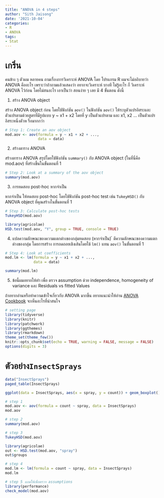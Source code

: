 ```yaml
---
title: "ANOVA in 4 steps"
author: "Sith Jaisong"
date: '2021-10-04'
categories:
- R
- ANOVA
tags:
- Stat
---
```

# เกริ่น
คนข้าง ๆ ตัวผม หลายคน ถามเรื่องการวิเคราะห์ ANOVA โดย โปรแกรม R ผมจะไม่อถิบายว่า ANOVA คืออะไร เพราะว่าถ้าถามแล้วแสดงว่า อยากจะวิเคราะห์ บางที ไม่รู้อะไร ก็ วิเคราะห์ ANOVA ไว้ก่อน โดยไม่สนอะไร เอาเป็นว่า สอนง่าย ๆ เลย  มี 4 ขั้นตอน ดังนี้

1. สร้าง ANOVA object

สร้าง ANOVA object ก่อน โดยใช้ฟังก์ชัน `aov()` ในฟังก์ชัน `aov()` ให้ระบุตัวแปรอิสระและตัวแปรตามด้วยสูตรที่มีรูปแบบ y ~ x1 + x2 โดยที่ y เป็นตัวแปรตาม และ x1, x2 … เป็นตัวแปรอิสระหนึ่งตัวห
รือมากกว่า
```r
# Step 1: Create an aov object
mod.aov <- aov(formula = y ~ x1 + x2 + ...,
               data = data)
```
2. สร้างตาราง ANOVA  

สร้างตาราง ANOVA สรุปโดยใช้ฟังก์ชัน `summary()` กับ ANOVA object (ในที่นี่คือ mod.aov) ที่สร้างขึ้นในขั้นตอนที่ 1
```r
# Step 2: Look at a summary of the aov object
summary(mod.aov)
```

3. การทดสอบ post-hoc หากจำเป็น

หากจำเป็น ให้ทดสอบ post-hoc โดยใช้ฟังก์ชัน post-hoc test เช่น `TukeyHSD()` กับ ANOVA object ที่คุณสร้างในขั้นตอนที่ 1
```r
# Step 3: Calculate post-hoc tests
TukeyHSD(mod.aov)
```

```r
library(agricolae)
HSD.test(mod.aov, "Y", group = TRUE, console = TRUE)
```

4. แปลความลักษณะของความแตกต่างของกลุ่มทดสอบ (หากจำเป็น)
้
ตีความลักษณะของความแตกต่างของกลุ่ม โดยการสร้าง การถดถอยเชิงเส้นโดยใช้ `lm()` แทน `aov()` ในขั้นตอนที่ 1
```r
# Step 4: Look at coefficients
mod.lm <- lm(formula = y ~ x1 + x2 + ...,
             data = data)

summary(mod.lm)
```
5. ข้อนี้ผมอยากให้ทำ เพื่อ ตรวจ assumption ด้วย independence, homogeneity of variance และ Residuals vs fitted Values

ถ้าอยากอ่านหรือทำความเข้าใจเกี่ยวกับ ANOVA มากขึ้น อยากแนะนำให้อ่าน [ANOVA Cookbook](https://benwhalley.github.io/just-enough-r/anova-cookbook.html#howell-factorial-example) จะเห็นอะไรที่น่าสนใจ


```r
# setting page 
library(tidyverse)
library(knitr)
library(patchwork)
library(ggthemes)
library(rmarkdown)
theme_set(theme_few())
knitr::opts_chunk$set(echo = TRUE, warning = FALSE, message = FALSE)
options(digits = 3)
```

# ตัวอย่าง`InsectSprays`

```r
data("InsectSprays")
paged_table(InsectSprays)
```

```r
ggplot(data = InsectSprays, aes(x = spray, y = count)) + geom_boxplot()
```

```r
# step 1
mod.aov <- aov(formula = count ~ spray, data = InsectSprays)
mod.aov
```

```r
# step 2
summary(mod.aov)
```

```r
# step 3
TukeyHSD(mod.aov)
```

```r
library(agricolae)
out <- HSD.test(mod.aov, "spray")
out$groups
```

```r
# step 4
mod.lm <- lm(formula = count ~ spray, data = InsectSprays)
mod.lm
```

```r
# step 5 แถมให้เพื่อตรวจ assumptions
library(performance)
check_model(mod.aov)
```
